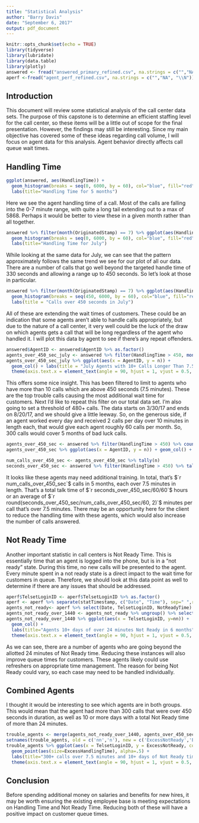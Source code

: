 ```yaml
---
title: "Statistical Analysis"
author: "Barry Davis"
date: "September 6, 2017"
output: pdf_document
---
```


```r
knitr::opts_chunk$set(echo = TRUE)
library(tidyverse)
library(lubridate)
library(data.table)
library(plotly)
answered <- fread("answered_primary_refined.csv", na.strings = c("","NA"))
aperf <-fread("agent_perf_refined.csv", na.strings = c("","NA", "\\N"))
```

## Introduction

This document will review some statistical analysis of the call center data sets. The purpose of this capstone is to determine an efficient staffing level for the call center, so these items will be a little out of scope for the final presentation. However, the findings may still be interesting. Since my main objective has covered some of these ideas regarding call volume, I will focus on agent data for this analysis. Agent behavior directly affects call queue wait times.

## Handling Time

```r
ggplot(answered, aes(HandlingTime)) + 
  geom_histogram(breaks = seq(0, 6000, by = 60), col="blue", fill="red") + 
  labs(title="Handling Time for 5 months")
```


Here we see the agent handling time of a call. Most of the calls are falling into the 0-7 minute range, with quite a long tail extending out to a max of 5868. Perhaps it would be better to view these in a given month rather than all together.

```r
answered %>% filter(month(OriginatedStamp) == 7) %>% ggplot(aes(HandlingTime)) + 
  geom_histogram(breaks = seq(0, 6000, by = 60), col="blue", fill="red") + 
  labs(title="Handling Time for July")
```

While looking at the same data for July, we can see that the pattern approximately follows the same trend we see for our plot of all our data. There are a number of calls that go well beyond the targeted handle time of 330 seconds and allowing a range up to 450 seconds. So let's look at those in particular.

```r
answered %>% filter(month(OriginatedStamp) == 7) %>% ggplot(aes(HandlingTime)) + 
  geom_histogram(breaks = seq(450, 6000, by = 60), col="blue", fill="red") + 
  labs(title = "Calls over 450 seconds in July")
```

All of these are extending the wait times of customers. These could be an indication that some agents aren't able to handle calls appropriately, but due to the nature of a call center, it very well could be the luck of the draw on which agents gets a call that will be long regardless of the agent who handled it. I will plot this data by agent to see if there's any repeat offenders.

```r
answered$AgentID <- answered$AgentID %>% as.factor()
agents_over_450_sec_july <- answered %>% filter(HandlingTime > 450, month(OriginatedStamp) == 7) %>% count(AgentID) %>% filter(n > 10)
agents_over_450_sec_july %>% ggplot(aes(x = AgentID, y = n)) + 
  geom_col() + labs(title = "July Agents with 10+ Calls Longer Than 7.5 Minutes") + 
  theme(axis.text.x = element_text(angle = 90, hjust = 1, vjust = 0.5, size = 4))
```

This offers some nice insight. This has been filtered to limit to agents who have more than 10 calls which are above 450 seconds (7.5 minutes). These are the top trouble calls causing the most additional wait time for customers. Next I'd like to repeat this filter on our total data set. I'm also going to set a threshold of 480+ calls. The data starts on 3/30/17 and ends on 8/20/17, and we should give a little leeway. So, on the generous side, if an agent worked every day and received 2 calls per day over 10 minutes in length each, that would give each agent roughly 60 calls per month. So, 300 calls would cover 5 months of bad luck calls.

```r
agents_over_450_sec <- answered %>% filter(HandlingTime > 450) %>% count(AgentID) %>% filter(n > 300)
agents_over_450_sec %>% ggplot(aes(x = AgentID, y = n)) + geom_col() + labs(title = "Agents with 300+ Calls of 7.5 Minutes or Longer in 5 Months") + theme(axis.text.x = element_text(angle = 90, hjust = 1, vjust = 0.5, size=5))
```

```r
num_calls_over_450_sec <- agents_over_450_sec %>% tally(n)
seconds_over_450_sec <- answered %>% filter(HandlingTime > 450) %>% tally(HandlingTime)
```

It looks like these agents may need additional training. In total, that's $`r num_calls_over_450_sec`$ calls in 5 months, each over 7.5 minutes in length. That's a total talk time of $`r seconds_over_450_sec/60/60`$ hours or an average of $`r round(seconds_over_450_sec/num_calls_over_450_sec/60, 2)`$ minutes per call that's over 7.5 minutes. There may be an opportunity here for the client to reduce the handling time with these agents, which would also increase the number of calls answered.

## Not Ready Time

Another important statistic in call centers is Not Ready Time. This is essentially time that an agent is logged into the phone, but is in a "not ready" state. During this time, no new calls will be presented to the agent. Every minute spent in a not ready state is a direct impact to the wait time for customers in queue. Therefore, we should look at this data point as well to determine if there are any issues that should be addressed.

```r
aperf$TelsetLoginID <- aperf$TelsetLoginID %>% as.factor()
aperf <- aperf %>% separate(statTimestamp, c("Date", "Time"), sep=" ",remove=FALSE)
agents_not_ready<- aperf %>% select(Date, TelsetLoginID, NotReadyTime) %>% group_by(Date, TelsetLoginID) %>% tally(NotReadyTime) %>% filter(n > 1440)
agents_not_ready_over_1440 <- agents_not_ready %>% ungroup() %>% select(TelsetLoginID, n) %>% count(TelsetLoginID) %>% filter(nn > 10)
agents_not_ready_over_1440 %>% ggplot(aes(x = TelsetLoginID, y=nn)) + 
  geom_col() + 
  labs(title="Agents 10+ days of over 24 minutes Not Ready in 6 months") + 
  theme(axis.text.x = element_text(angle = 90, hjust = 1, vjust = 0.5, size = 7))
```

As we can see, there are a number of agents who are going beyond the allotted 24 minutes of Not Ready time. Reducing these instances will also improve queue times for customers. These agents likely could use refreshers on appropriate time management. The reason for being Not Ready could vary, so each case may need to be handled individually.

## Combined Agents

I thought it would be interesting to see which agents are in both groups. This would mean that the agent had more than 300 calls that were over 450 seconds in duration, as well as 10 or more days with a total Not Ready time of more than 24 minutes.

```r
trouble_agents <- merge(agents_not_ready_over_1440, agents_over_450_sec, by.x = c("TelsetLoginID"), by.y = c("AgentID"))
setnames(trouble_agents, old = c('nn','n'), new = c('ExcessNotReady','ExcessHandlingTime'))
trouble_agents %>% ggplot(aes(x = TelsetLoginID, y = ExcessNotReady, col = "red")) + 
  geom_point(aes(size=ExcessHandlingTime), alpha=.5) +
  labs(title="300+ calls over 7.5 minutes and 10+ days of Not Ready time over 24 minutes", x="AgentID") +
  theme(axis.text.x = element_text(angle = 90, hjust = 1, vjust = 0.5, size=7))
```

## Conclusion

Before spending additional money on salaries and benefits for new hires, it may be worth ensuring the existing employee base is meeting expectations on Handling Time and Not Ready Time. Reducing both of these will have a positive impact on customer queue times.